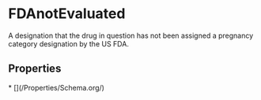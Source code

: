 
# FDAnotEvaluated

A designation that the drug in question has not been assigned a pregnancy category designation by the US FDA.

## Properties

<Grid>
* [](/Properties/Schema.org/)

</Grid>

